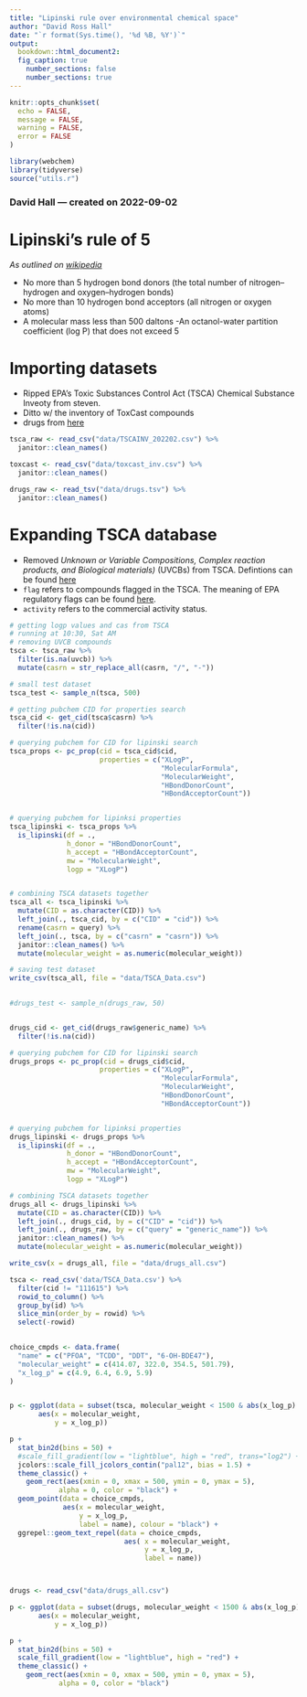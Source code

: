```yaml
---
title: "Lipinski rule over environmental chemical space"
author: "David Ross Hall"
date: "`r format(Sys.time(), '%d %B, %Y')`"
output:
  bookdown::html_document2:
  fig_caption: true
    number_sections: false
    number_sections: true
---
```


```r
knitr::opts_chunk$set(
  echo = FALSE,
  message = FALSE,
  warning = FALSE,
  error = FALSE
)

library(webchem)
library(tidyverse)
source("utils.r")
```

### David Hall --- created on 2022-09-02

# Lipinski's rule of 5

*As outlined on [wikipedia](https://en.wikipedia.org/wiki/Lipinski%27s_rule_of_five)*

 - No more than 5 hydrogen bond donors (the total number of nitrogen–hydrogen and oxygen–hydrogen bonds)
 - No more than 10 hydrogen bond acceptors (all nitrogen or oxygen atoms)
 - A molecular mass less than 500 daltons
 -An octanol-water partition coefficient (log P) that does not exceed 5



# Importing datasets

- Ripped EPA's Toxic Substances Control Act (TSCA) Chemical Substance Inveoty from steven. 
- Ditto w/ the inventory of ToxCast compounds
- drugs from [here](https://www.cureffi.org/2013/10/04/list-of-fda-approved-drugs-and-cns-drugs-with-smiles/)

```r

tsca_raw <- read_csv("data/TSCAINV_202202.csv") %>%
  janitor::clean_names()

toxcast <- read_csv("data/toxcast_inv.csv") %>%
  janitor::clean_names()

drugs_raw <- read_tsv("data/drugs.tsv") %>%
  janitor::clean_names()

```

# Expanding TSCA database


- Removed *Unknown or Variable Compositions, Complex reaction products, and Biological materials)* (UVCBs) from TSCA. Defintions can be found [here](https://www.epa.gov/sites/default/files/2015-05/documents/uvcb.tsca <- tsca_raw %>%filter(is.na(uvcb))pdf)
- `flag` refers to compounds flagged in the TSCA. The meaning of EPA regulatory flags can be found [here](https://www.epa.gov/tsca-inventory/how-access-tsca-inventory#flags).
- `activity` refers to the commercial activity status.



```r
# getting logp values and cas from TSCA
# running at 10:30, Sat AM
# removing UVCB compounds
tsca <- tsca_raw %>%
  filter(is.na(uvcb)) %>%
  mutate(casrn = str_replace_all(casrn, "/", "-"))

# small test dataset 
tsca_test <- sample_n(tsca, 500)

# getting pubchem CID for properties search
tsca_cid <- get_cid(tsca$casrn) %>%
  filter(!is.na(cid)) 

# querying pubchem for CID for lipinski search
tsca_props <- pc_prop(cid = tsca_cid$cid,
                      properties = c("XLogP", 
                                     "MolecularFormula", 
                                     "MolecularWeight",
                                     "HBondDonorCount",
                                     "HBondAcceptorCount"))


# querying pubchem for lipinksi properties
tsca_lipinski <- tsca_props %>%
  is_lipinski(df = .,
              h_donor = "HBondDonorCount",
              h_accept = "HBondAcceptorCount",
              mw = "MolecularWeight",
              logp = "XLogP")


# combining TSCA datasets together
tsca_all <- tsca_lipinski %>%
  mutate(CID = as.character(CID)) %>%
  left_join(., tsca_cid, by = c("CID" = "cid")) %>%
  rename(casrn = query) %>%
  left_join(., tsca, by = c("casrn" = "casrn")) %>%
  janitor::clean_names() %>%
  mutate(molecular_weight = as.numeric(molecular_weight))

# saving test dataset
write_csv(tsca_all, file = "data/TSCA_Data.csv")
  
```

```r

#drugs_test <- sample_n(drugs_raw, 50)


drugs_cid <- get_cid(drugs_raw$generic_name) %>%
  filter(!is.na(cid))

# querying pubchem for CID for lipinski search
drugs_props <- pc_prop(cid = drugs_cid$cid,
                      properties = c("XLogP", 
                                     "MolecularFormula", 
                                     "MolecularWeight",
                                     "HBondDonorCount",
                                     "HBondAcceptorCount"))


# querying pubchem for lipinksi properties
drugs_lipinski <- drugs_props %>%
  is_lipinski(df = .,
              h_donor = "HBondDonorCount",
              h_accept = "HBondAcceptorCount",
              mw = "MolecularWeight",
              logp = "XLogP")

# combining TSCA datasets together
drugs_all <- drugs_lipinski %>%
  mutate(CID = as.character(CID)) %>%
  left_join(., drugs_cid, by = c("CID" = "cid")) %>%
  left_join(., drugs_raw, by = c("query" = "generic_name")) %>%
  janitor::clean_names() %>%
  mutate(molecular_weight = as.numeric(molecular_weight))

write_csv(x = drugs_all, file = "data/drugs_all.csv")

```


```r
tsca <- read_csv('data/TSCA_Data.csv') %>%
  filter(cid != "111615") %>%
  rowid_to_column() %>%
  group_by(id) %>%
  slice_min(order_by = rowid) %>%
  select(-rowid)
  
```

```r

choice_cmpds <- data.frame(
  "name" = c("PFOA", "TCDD", "DDT", "6-OH-BDE47"), 
  "molecular_weight" = c(414.07, 322.0, 354.5, 501.79),
  "x_log_p" = c(4.9, 6.4, 6.9, 5.9)
)


p <- ggplot(data = subset(tsca, molecular_weight < 1500 & abs(x_log_p) <= 30), 
       aes(x = molecular_weight,
           y = x_log_p)) 

p +
  stat_bin2d(bins = 50) +
  #scale_fill_gradient(low = "lightblue", high = "red", trans="log2") +
  jcolors::scale_fill_jcolors_contin("pal12", bias = 1.5) +
  theme_classic() +
    geom_rect(aes(xmin = 0, xmax = 500, ymin = 0, ymax = 5), 
            alpha = 0, color = "black") +
  geom_point(data = choice_cmpds, 
             aes(x = molecular_weight, 
                 y = x_log_p, 
                 label = name), colour = "black") +
  ggrepel::geom_text_repel(data = choice_cmpds, 
                            aes( x = molecular_weight, 
                                 y = x_log_p, 
                                 label = name))




```

```r
drugs <- read_csv("data/drugs_all.csv")

p <- ggplot(data = subset(drugs, molecular_weight < 1500 & abs(x_log_p) <= 30), 
       aes(x = molecular_weight,
           y = x_log_p)) 

p +
  stat_bin2d(bins = 50) +
  scale_fill_gradient(low = "lightblue", high = "red") +
  theme_classic() +
    geom_rect(aes(xmin = 0, xmax = 500, ymin = 0, ymax = 5), 
            alpha = 0, color = "black")
```

